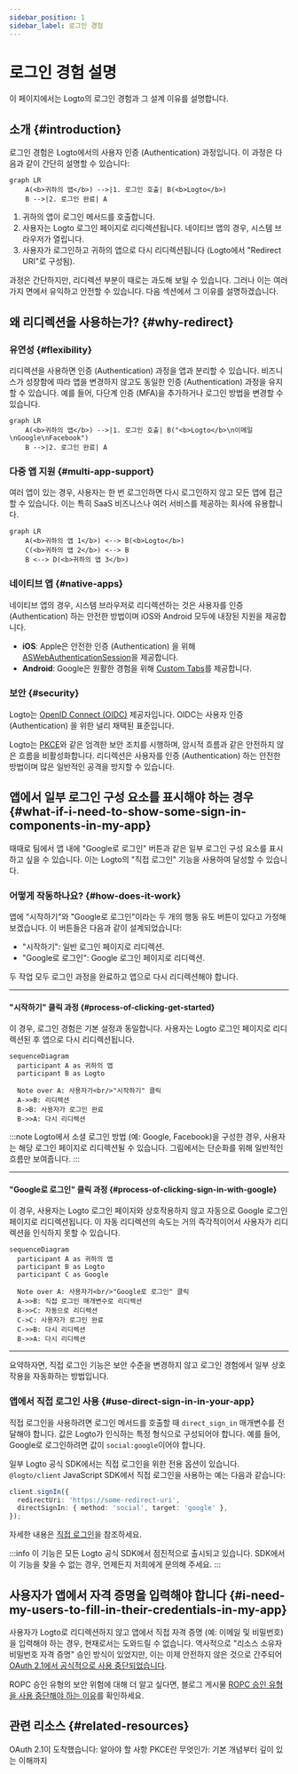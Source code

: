 ```yaml
---
sidebar_position: 1
sidebar_label: 로그인 경험
---
```


# 로그인 경험 설명

이 페이지에서는 Logto의 로그인 경험과 그 설계 이유를 설명합니다.

## 소개 \{#introduction}

로그인 경험은 Logto에서의 사용자 인증 (Authentication) 과정입니다. 이 과정은 다음과 같이 간단히 설명할 수 있습니다:

```mermaid
graph LR
    A(<b>귀하의 앱</b>) -->|1. 로그인 호출| B(<b>Logto</b>)
    B -->|2. 로그인 완료| A
```

1. 귀하의 앱이 로그인 메서드를 호출합니다.
2. 사용자는 Logto 로그인 페이지로 리디렉션됩니다. 네이티브 앱의 경우, 시스템 브라우저가 열립니다.
3. 사용자가 로그인하고 귀하의 앱으로 다시 리디렉션됩니다 (Logto에서 "Redirect URI"로 구성됨).

과정은 간단하지만, 리디렉션 부분이 때로는 과도해 보일 수 있습니다. 그러나 이는 여러 가지 면에서 유익하고 안전할 수 있습니다. 다음 섹션에서 그 이유를 설명하겠습니다.

## 왜 리디렉션을 사용하는가? \{#why-redirect}

### 유연성 \{#flexibility}

리디렉션을 사용하면 인증 (Authentication) 과정을 앱과 분리할 수 있습니다. 비즈니스가 성장함에 따라 앱을 변경하지 않고도 동일한 인증 (Authentication) 과정을 유지할 수 있습니다. 예를 들어, 다단계 인증 (MFA)을 추가하거나 로그인 방법을 변경할 수 있습니다.

```mermaid
graph LR
    A(<b>귀하의 앱</b>) -->|1. 로그인 호출| B("<b>Logto</b>\n이메일\nGoogle\nFacebook")
    B -->|2. 로그인 완료| A
```

### 다중 앱 지원 \{#multi-app-support}

여러 앱이 있는 경우, 사용자는 한 번 로그인하면 다시 로그인하지 않고 모든 앱에 접근할 수 있습니다. 이는 특히 SaaS 비즈니스나 여러 서비스를 제공하는 회사에 유용합니다.

```mermaid
graph LR
    A(<b>귀하의 앱 1</b>) <--> B(<b>Logto</b>)
    C(<b>귀하의 앱 2</b>) <--> B
    B <--> D(<b>귀하의 앱 3</b>)
```

### 네이티브 앱 \{#native-apps}

네이티브 앱의 경우, 시스템 브라우저로 리디렉션하는 것은 사용자를 인증 (Authentication) 하는 안전한 방법이며 iOS와 Android 모두에 내장된 지원을 제공합니다.

- **iOS**: Apple은 안전한 인증 (Authentication) 을 위해 [ASWebAuthenticationSession](https://developer.apple.com/documentation/authenticationservices/aswebauthenticationsession)을 제공합니다.
- **Android**: Google은 원활한 경험을 위해 [Custom Tabs](https://developer.chrome.com/docs/android/custom-tabs)를 제공합니다.

### 보안 \{#security}

Logto는 [OpenID Connect (OIDC)](https://openid.net/specs/openid-connect-core-1_0.html) 제공자입니다. OIDC는 사용자 인증 (Authentication) 을 위한 널리 채택된 표준입니다.

Logto는 [PKCE](https://tools.ietf.org/html/rfc7636)와 같은 엄격한 보안 조치를 시행하며, 암시적 흐름과 같은 안전하지 않은 흐름을 비활성화합니다. 리디렉션은 사용자를 인증 (Authentication) 하는 안전한 방법이며 많은 일반적인 공격을 방지할 수 있습니다.

## 앱에서 일부 로그인 구성 요소를 표시해야 하는 경우 \{#what-if-i-need-to-show-some-sign-in-components-in-my-app}

때때로 팀에서 앱 내에 "Google로 로그인" 버튼과 같은 일부 로그인 구성 요소를 표시하고 싶을 수 있습니다. 이는 Logto의 "직접 로그인" 기능을 사용하여 달성할 수 있습니다.

### 어떻게 작동하나요? \{#how-does-it-work}

앱에 "시작하기"와 "Google로 로그인"이라는 두 개의 행동 유도 버튼이 있다고 가정해 보겠습니다. 이 버튼들은 다음과 같이 설계되었습니다:

- "시작하기": 일반 로그인 페이지로 리디렉션.
- "Google로 로그인": Google 로그인 페이지로 리디렉션.

두 작업 모두 로그인 과정을 완료하고 앱으로 다시 리디렉션해야 합니다.

---

#### "시작하기" 클릭 과정 \{#process-of-clicking-get-started}

이 경우, 로그인 경험은 기본 설정과 동일합니다. 사용자는 Logto 로그인 페이지로 리디렉션된 후 앱으로 다시 리디렉션됩니다.

```mermaid
sequenceDiagram
  participant A as 귀하의 앱
  participant B as Logto

  Note over A: 사용자가<br/>"시작하기" 클릭
  A->>B: 리디렉션
  B->B: 사용자가 로그인 완료
  B->>A: 다시 리디렉션
```

:::note
Logto에서 소셜 로그인 방법 (예: Google, Facebook)을 구성한 경우, 사용자는 해당 로그인 페이지로 리디렉션될 수 있습니다. 그림에서는 단순화를 위해 일반적인 흐름만 보여줍니다.
:::

---

#### "Google로 로그인" 클릭 과정 \{#process-of-clicking-sign-in-with-google}

이 경우, 사용자는 Logto 로그인 페이지와 상호작용하지 않고 자동으로 Google 로그인 페이지로 리디렉션됩니다. 이 자동 리디렉션의 속도는 거의 즉각적이어서 사용자가 리디렉션을 인식하지 못할 수 있습니다.

```mermaid
sequenceDiagram
  participant A as 귀하의 앱
  participant B as Logto
  participant C as Google

  Note over A: 사용자가<br/>"Google로 로그인" 클릭
  A->>B: 직접 로그인 매개변수로 리디렉션
  B->>C: 자동으로 리디렉션
  C->C: 사용자가 로그인 완료
  C->>B: 다시 리디렉션
  B->>A: 다시 리디렉션
```

---

요약하자면, 직접 로그인 기능은 보안 수준을 변경하지 않고 로그인 경험에서 일부 상호작용을 자동화하는 방법입니다.

### 앱에서 직접 로그인 사용 \{#use-direct-sign-in-in-your-app}

직접 로그인을 사용하려면 로그인 메서드를 호출할 때 `direct_sign_in` 매개변수를 전달해야 합니다. 값은 Logto가 인식하는 특정 형식으로 구성되어야 합니다. 예를 들어, Google로 로그인하려면 값이 `social:google`이어야 합니다.

일부 Logto 공식 SDK에서는 직접 로그인을 위한 전용 옵션이 있습니다. `@logto/client` JavaScript SDK에서 직접 로그인을 사용하는 예는 다음과 같습니다:

```ts
client.signIn({
  redirectUri: 'https://some-redirect-uri',
  directSignIn: { method: 'social', target: 'google' },
});
```

자세한 내용은 [직접 로그인](/end-user-flows/authentication-parameters/direct-sign-in)을 참조하세요.

:::info
이 기능은 모든 Logto 공식 SDK에서 점진적으로 출시되고 있습니다. SDK에서 이 기능을 찾을 수 없는 경우, 언제든지 저희에게 문의해 주세요.
:::

## 사용자가 앱에서 자격 증명을 입력해야 합니다 \{#i-need-my-users-to-fill-in-their-credentials-in-my-app}

사용자가 Logto로 리디렉션하지 않고 앱에서 직접 자격 증명 (예: 이메일 및 비밀번호)을 입력해야 하는 경우, 현재로서는 도와드릴 수 없습니다. 역사적으로 "리소스 소유자 비밀번호 자격 증명" 승인 방식이 있었지만, 이는 이제 안전하지 않은 것으로 간주되어 [OAuth 2.1에서 공식적으로 사용 중단되었습니다](https://datatracker.ietf.org/doc/html/draft-ietf-oauth-security-topics#name-resource-owner-password-cre).

ROPC 승인 유형의 보안 위험에 대해 더 알고 싶다면, 블로그 게시물 [ROPC 승인 유형을 사용 중단해야 하는 이유](https://blog.logto.io/deprecated-ropc-grant-type/)를 확인하세요.

## 관련 리소스 \{#related-resources}

<Url href="https://blog.logto.io/oauth-2-1/">OAuth 2.1이 도착했습니다: 알아야 할 사항</Url>
<Url href="https://blog.logto.io/how-pkce-protects-the-authorization-code-flow-for-native-apps">
  PKCE란 무엇인가: 기본 개념부터 깊이 있는 이해까지
</Url>
